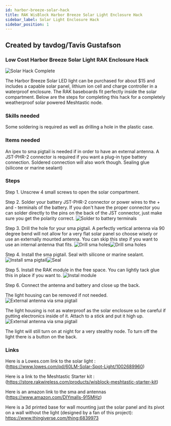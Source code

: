 ```yaml
---
id: harbor-breeze-solar-hack
title: RAK WisBlock Harbor Breeze Solar Light Enclosure Hack
sidebar_label: Solar Light Enclosure Hack
sidebar_position: 1
---
```


## Created by tavdog/Tavis Gustafson

### Low Cost Harbor Breeze Solar Light RAK Enclosure Hack
![Solar Hack Complete](/img/enclosures/hbmh_complete.webp)

The Harbor Breeze Solar LED light can be purchased for about $15 and includes a capable solar panel, lithium ion cell and charge controller in a waterproof enclosure.  The RAK baseboards fit perfectly inside the solar compartment.  Below are the steps for completing this hack for a completely weatherproof solar powered Meshtastic node.

### Skills needed
Some soldering is required as well as drilling a hole in the plastic case.  

### Items needed
An ipex to sma pigtail is needed if in order to have an external antenna.  A JST-PHR-2 connector is required if you want a plug-in type battery connection. Soldered connection will also work though. Sealing glue (silicone or marine sealant)

### Steps
Step 1. Unscrew 4 small screws to open the solar compartment.

Step 2. Solder your battery JST-PHR-2 connector or power wires to the + and - terminals of the battery. If you don't have the proper connector you can solder directly to the pins on the back of the JST connector, just make sure you get the polarity correct.
![Solder to battery terminals](/img/enclosures/harbor_breeze_solar_battery_solder_points.webp)

Step 3. Drill the hole for your sma pigtail.  A perfectly vertical antenna via 90 degree bend will not allow for a very flat solar panel so choose wisely or use an externally mounted antenna.  You can skip this step if you want to use an internal antenna that fits.
![Drill sma holes](/img/enclosures/harbor_breeze_solar_sma_hole1.webp)![Drill sma holes](/img/enclosures/harbor_breeze_solar_sma_hole2.webp)

Step 4. Install the sma pigtail. Seal with silicone or marine sealant.
![Install sma pigtail](/img/enclosures/harbor_breeze_solar_sma_installed.webp)![Seal](/img/enclosures/harbor_breeze_solar_sma_seal.webp)

Step 5.  Install the RAK module in the free space.  You can lightly tack glue this in place if you want to.
![Instal module](/img/enclosures/harbor_breeze_solar_board_placement.webp)

Step 6. Connect the antenna and battery and close up the back. 

The light housing can be removed if not needed.
![External antenna via sma pigtail](/img/enclosures/harbor_breeze_solar_antenna_pigtail.webp)

The light housing is not as waterproof as the solar enclosure so be careful if putting electronics inside of it.
Attach to a stick and put it high up.
![External antenna via sma pigtail](/img/enclosures/harbor_breeze_solar_stick_mount.webp)

The light will still turn on at night for a very stealthy node.  To turn off the light there is a button on the back.

### Links
Here is a Lowes.com link to the solar light : (https://www.lowes.com/pd/60LM-Solar-Spot-Light/1002689960) 

Here is a link to the Meshtastic Starter kit : (https://store.rakwireless.com/products/wisblock-meshtastic-starter-kit)

Here is an amazon link to the sma and antennas (https://www.amazon.com/DIYmalls-915MHz)

Here is a 3d printed base for wall mounting just the solar panel and its pivot on a wall without the light (designed by a fan of this project): https://www.thingiverse.com/thing:6839973
